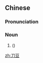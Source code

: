 ==Chinese==
{{zh-forms}}
{{zh-wp}}

===Pronunciation===
{{zh-pron
|m=dāodòu,er=y
|mn=to-tāu
|cat=n
}}

===Noun===
{{zh-noun}}

# {{vern|sword bean}} ({{taxlink|Canavalia gladiata|species|noshow=1|ver=161126}})

{{zh-cat|Legumes}}

[[zh:刀豆]]
